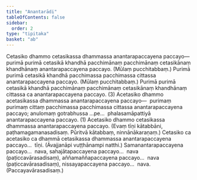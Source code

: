 ```yaml
---
title: "Anantarādi"
tableOfContents: false
sidebar:
  order: 2
type: "tipitaka"
basket: "ab"
---
```



<DynamicBreadcrumb />

<Division number="125">

<Paragraph number="2621">
Cetasiko dhammo cetasikassa dhammassa anantarapaccayena paccayo—  purimā purimā cetasikā khandhā pacchimānaṃ pacchimānaṃ cetasikānaṃ khandhānaṃ anantarapaccayena paccayo. (Mūlaṃ pucchitabbaṃ.) Purimā purimā cetasikā khandhā pacchimassa pacchimassa cittassa anantarapaccayena paccayo. (Mūlaṃ pucchitabbaṃ.) Purimā purimā cetasikā khandhā pacchimānaṃ pacchimānaṃ cetasikānaṃ khandhānaṃ cittassa ca anantarapaccayena paccayo. (3)
</Paragraph>

</Division>
<Division number="126">

<Paragraph number="2622">
Acetasiko dhammo acetasikassa dhammassa anantarapaccayena paccayo—  purimaṃ purimaṃ cittaṃ pacchimassa pacchimassa cittassa anantarapaccayena paccayo; anulomaṃ gotrabhussa …pe…  phalasamāpattiyā anantarapaccayena paccayo. (1)
</Paragraph>

<Paragraph number="2623">
Acetasiko dhammo cetasikassa dhammassa anantarapaccayena paccayo. (Evaṃ tīṇi kātabbāni, paṭhamagamanasadisaṃ. Pūritvā kātabbaṃ, ninnānākaraṇaṃ.)
</Paragraph>

<Paragraph number="2624">
Cetasiko ca acetasiko ca dhammā cetasikassa dhammassa anantarapaccayena paccayo…  tīṇi. (Āvajjanāpi vuṭṭhānampi natthi.)
</Paragraph>

<Paragraph number="2625">
Samanantarapaccayena paccayo…  nava, sahajātapaccayena paccayo…  nava (paṭiccavārasadisaṃ), aññamaññapaccayena paccayo…  nava (paṭiccavārasadisaṃ), nissayapaccayena paccayo…  nava. (Paccayavārasadisaṃ.)
</Paragraph>
</Division>